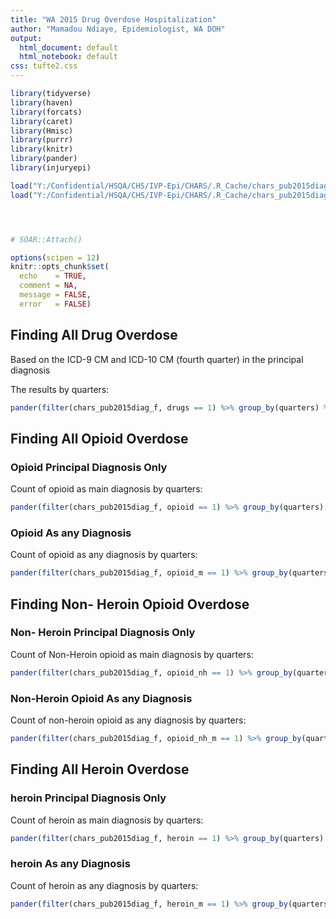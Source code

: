 ---
title: "WA 2015 Drug Overdose Hospitalization"
author: "Mamadou Ndiaye, Epidemiologist, WA DOH"
output:
  html_document: default
  html_notebook: default
css: tufte2.css
---


```{r, echo=F,message=FALSE, warning=FALSE}  


library(tidyverse)
library(haven)
library(forcats)
library(caret)
library(Hmisc)
library(purrr)
library(knitr)
library(pander)
library(injuryepi)

load("Y:/Confidential/HSQA/CHS/IVP-Epi/CHARS/.R_Cache/chars_pub2015diag_q4@.RData")
load("Y:/Confidential/HSQA/CHS/IVP-Epi/CHARS/.R_Cache/chars_pub2015diag_f@.RData")




# SOAR::Attach()

options(scipen = 12)
knitr::opts_chunk$set(
  echo    = TRUE,
  comment = NA,
  message = FALSE,
  error   = FALSE)

```  

## Finding All Drug Overdose  


Based on the ICD-9 CM and ICD-10 CM (fourth quarter) in the principal diagnosis 


The results by quarters:

```{r}

pander(filter(chars_pub2015diag_f, drugs == 1) %>% group_by(quarters) %>% count,justify = "left")

```

## Finding All Opioid Overdose



### Opioid Principal Diagnosis Only  


Count of opioid as main diagnosis by quarters:

```{r, echo=F}
pander(filter(chars_pub2015diag_f, opioid == 1) %>% group_by(quarters) %>% count,justify = "left")

```

### Opioid As any Diagnosis   


Count of opioid as any diagnosis by quarters:

```{r, echo=F}
pander(filter(chars_pub2015diag_f, opioid_m == 1) %>% group_by(quarters) %>% count,justify = "left")

```

## Finding Non- Heroin Opioid Overdose


### Non- Heroin Principal Diagnosis Only  


Count of Non-Heroin opioid as main diagnosis by quarters:

```{r, echo=F}
pander(filter(chars_pub2015diag_f, opioid_nh == 1) %>% group_by(quarters) %>% count,justify = "left")

```

### Non-Heroin Opioid As any Diagnosis   


Count of non-heroin opioid as any diagnosis by quarters:

```{r, echo=F}
pander(filter(chars_pub2015diag_f, opioid_nh_m == 1) %>% group_by(quarters) %>% count,justify = "left")

```

## Finding All Heroin Overdose


### heroin Principal Diagnosis Only  

Count of heroin as main diagnosis by quarters:

```{r, echo=F}
pander(filter(chars_pub2015diag_f, heroin == 1) %>% group_by(quarters) %>% count,justify = "left")

```

### heroin As any Diagnosis   

Count of heroin as any diagnosis by quarters:

```{r, echo=F}
pander(filter(chars_pub2015diag_f, heroin_m == 1) %>% group_by(quarters) %>% count,justify = "left")

```
